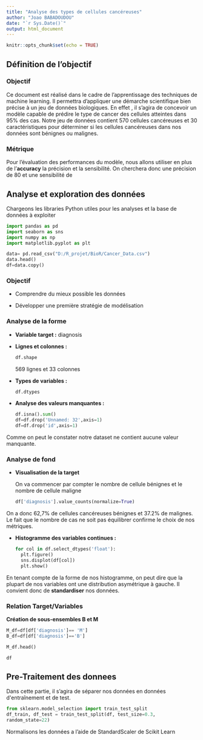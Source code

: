 ```yaml
---
title: "Analyse des types de cellules cancéreuses"
author: "Joao BABADOUDOU"
date: "`r Sys.Date()`"
output: html_document
---
```


```r
knitr::opts_chunk$set(echo = TRUE)
```

## Définition de l'objectif

### Objectif

Ce document est réalisé dans le cadre de l'apprentissage des techniques de machine learning. Il permettra d'appliquer une démarche scientifique bien précise à un jeu de données biologiques. En effet , il s'agira de concevoir un modèle capable de prédire le type de cancer des cellules atteintes dans 95% des cas. Notre jeu de données contient 570 cellules cancéreuses et 30 caractéristiques pour déterminer si les cellules cancéreuses dans nos données sont bénignes ou malignes.

### Métrique

Pour l'évaluation des performances du modèle, nous allons utiliser en plus de l'**accuracy** la précision et la sensibilité. On cherchera donc une précision de 80 et une sensibilité de

## Analyse et exploration des données

Chargeons les libraries Python utiles pour les analyses et la base de données à exploiter

```python
import pandas as pd
import seaborn as sns
import numpy as np
import matplotlib.pyplot as plt
```

```python
data= pd.read_csv("D:/R_projet/BioR/Cancer_Data.csv")
data.head()
df=data.copy()
```

### Objectif

-   Comprendre du mieux possible les données

-   Développer une première stratégie de modélisation

### 

### **Analyse de la forme**

-   **Variable target :** diagnosis

-   **Lignes et colonnes :**

    ```python
    df.shape
    ```

    569 lignes et 33 colonnes

-   **Types de variables :**

    ```python

    df.dtypes
    ```

-   **Analyse des valeurs manquantes :**

    ```python
    df.isna().sum()
    df=df.drop('Unnamed: 32',axis=1)
    df=df.drop('id',axis=1)
    ```

Comme on peut le constater notre dataset ne contient aucune valeur manquante.

### Analyse de fond

-   **Visualisation de la target**

    On va commencer par compter le nombre de cellule bénignes et le nombre de cellule maligne

    ```python
    df['diagnosis'].value_counts(normalize=True)
    ```

On a donc 62,7% de cellules cancéreuses bénignes et 37.2% de malignes. Le fait que le nombre de cas ne soit pas équilibrer confirme le choix de nos métriques.

-   **Histogramme des variables continues :**

    ```python
    for col in df.select_dtypes('float'):
      plt.figure()
      sns.displot(df[col])
      plt.show()
    ```

En tenant compte de la forme de nos histogramme, on peut dire que la plupart de nos variables ont une distribution asymétrique à gauche. Il convient donc de **standardiser** nos données.

### Relation Target/Variables

**Création de sous-ensembles B et M**

```python
M_df=df[df['diagnosis']== 'M']
B_df=df[df['diagnosis']=='B']
```

```python
M_df.head()
```

```python
df
```

## Pre-Traitement des donnees

Dans cette partie, il s'agira de séparer nos données en données d\'entraînement et de test.

```python
from sklearn.model_selection import train_test_split 
df_train, df_test = train_test_split(df, test_size=0.3, 
random_state=22)
```

Normalisons les données a l'aide de StandardScaler de Scikit Learn
